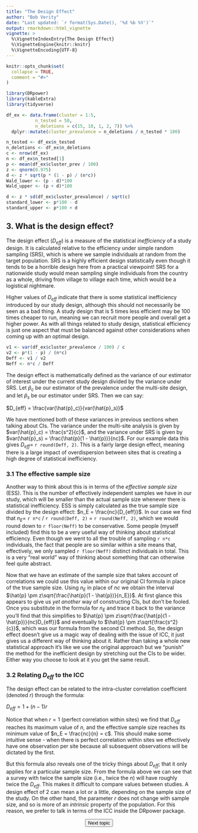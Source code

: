 ```yaml
---
title: "The Design Effect"
author: "Bob Verity"
date: "Last updated: `r format(Sys.Date(), '%d %b %Y')`"
output: rmarkdown::html_vignette
vignette: >
  %\VignetteIndexEntry{The Design Effect}
  %\VignetteEngine{knitr::knitr}
  %\VignetteEncoding{UTF-8}
---
```


```r
knitr::opts_chunk$set(
  collapse = TRUE,
  comment = "#>"
)
```
```r
library(DRpower)
library(kableExtra)
library(tidyverse)
```


```r
df_ex <- data.frame(cluster = 1:5,
           n_tested = 50,
           n_deletions = c(15, 10, 1, 2, 7)) %>%
  dplyr::mutate(cluster_prevalence = n_deletions / n_tested * 100)

n_tested <- df_ex$n_tested
n_deletions <- df_ex$n_deletions
c <- nrow(df_ex)
n <- df_ex$n_tested[1]
p <- mean(df_ex$cluster_prev / 100)
z <- qnorm(0.975)
d <- z * sqrt(p * (1 - p) / (n*c))
Wald_lower <- (p - d)*100
Wald_upper <- (p + d)*100
```

```r
d <- z * sd(df_ex$cluster_prevalence) / sqrt(c)
standard_lower <- p*100 - d
standard_upper <- p*100 + d
```

## 3. What is the design effect?

The design effect ($D_{eff}$) is a measure of the statistical *inefficiency* of a study design. It is calculated relative to the efficiency under simple random sampling (SRS), which is where we sample individuals at random from the target population. SRS is a highly efficient design statistically even though it tends to be a horrible design here from a practical viewpoint! SRS for a nationwide study would mean sampling single individuals from the country as a whole, driving from village to village each time, which would be a logistical nightmare.

Higher values of $D_{eff}$ indicate that there is some statistical inefficiency introduced by our study design, although this should not necessarily be seen as a bad thing. A study design that is 5 times less efficient may be 100 times cheaper to run, meaning we can recruit more people and overall get a higher power. As with all things related to study design, statistical efficiency is just one aspect that must be balanced against other considerations when coming up with an optimal design.

```r
v1 <- var(df_ex$cluster_prevalence / 100) / c
v2 <- p*(1 - p) / (n*c)
Deff <- v1 / v2
Neff <- n*c / Deff
```

The design effect is mathematically defined as the variance of our estimator of interest under the current study design divided by the variance under SRS. Let $\hat{p}_c$ be our estimator of the prevalence under the multi-site design, and let $\hat{p}_s$ be our estimator under SRS. Then we can say:

$D_{eff} = \frac{var(\hat{p}_c)}{var(\hat{p}_s)}$

We have mentioned both of these variances in previous sections when talking about CIs. The variance under the multi-site analysis is given by $var(\hat{p}_c) = \frac{s^2}{c}$, and the variance under SRS is given by $var(\hat{p}_s) = \frac{\hat{p}(1 - \hat{p})}{nc}$. For our example data this gives $D_{eff} =$ `r round(Deff, 2)`. This is a fairly large design effect, meaning there is a large impact of overdispersion between sites that is creating a high degree of statistical inefficiency.

### 3.1 The effective sample size

Another way to think about this is in terms of the *effective sample size* (ESS). This is the number of effectively independent samples we have in our study, which will be smaller than the actual sample size whenever there is statistical inefficiency. ESS is simply calculated as the true sample size divided by the design effect: $n_E = \frac{nc}{D_{eff}}$. In our case we find that $n_E =$ `r n*c` $/$ `r round(Deff, 2)` $=$ `r round(Neff, 2)`, which we would round down to `r floor(Neff)` to be conservative. Some people (myself included) find this to be a very useful way of thinking about statistical efficiency. Even though we went to all the trouble of sampling `r n*c` individuals, the fact that people are so similar within a site means that, effectively, we only sampled `r floor(Neff)` distinct individuals in total. This is a very "real world" way of thinking about something that can otherwise feel quite abstract.

Now that we have an estimate of the sample size that takes account of correlations we could use this value within our original CI formula in place of the true sample size. Using $n_E$ in place of $nc$ we obtain the interval $\hat{p} \pm z\sqrt{\frac{\hat{p}(1 - \hat{p})}{n_E}}$. At first glance this appears to give us *yet another* way of constructing CIs, but don't be fooled. Once you substitute in the formula for $n_E$ and trace it back to the variance you'll find that this simplifies to $\hat{p} \pm z\sqrt{\frac{\hat{p}(1 - \hat{p})}{nc}D_{eff}}$ and eventually to $\hat{p} \pm z\sqrt{\frac{s^2}{c}}$, which was our formula from the second CI method. So, the design effect doesn't give us a magic way of dealing with the issue of ICC, it just gives us a different way of thinking about it. Rather than taking a whole new statistical approach it's like we use the original approach but we "punish" the method for the inefficient design by stretching out the CIs to be wider. Either way you choose to look at it you get the same result.

### 3.2 Relating $D_{eff}$ to the ICC

The design effect can be related to the intra-cluster correlation coefficient (denoted $r$) through the formula:

$D_{eff} = 1 + (n - 1)r$

Notice that when $r = 1$ (perfect correlation within sites) we find that $D_{eff}$ reaches its maximum value of $n$, and the effective sample size reaches its minimum value of $n_E = \frac{nc}{n} = c$. This should make some intuitive sense - when there is perfect correlation within sites we effectively have one observation per site because all subsequent observations will be dictated by the first.

But this formula also reveals one of the tricky things about $D_{eff}$; that it only applies for a particular sample size. From the formula above we can see that a survey with twice the sample size (i.e., twice the $n$) will have roughly twice the $D_{eff}$. This makes it difficult to compare values between studies. A design effect of 2 can mean a lot or a little, depending on the sample size of the study. On the other hand, the parameter $r$ does not change with sample size, and so is more of an *intrinsic* property of the population. For this reason, we prefer to talk in terms of the ICC inside the DRpower package.

<p align="center">
<button class="btn btn-primary" onclick="window.location.href='https://mrc-ide.github.io/DRpower/articles/rationale4_weaknesses.html';"> Next topic </button>
</p>
